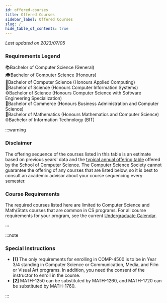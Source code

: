 ```yaml
---
id: offered-courses
title: Offered Courses
sidebar_label: Offered Courses
slug: /
hide_table_of_contents: true
---
```


_Last updated on 2023/07/05_

### Requirements Legend

📚Bachelor of Computer Science (General)<br/>
🎓Bachelor of Computer Science (Honours)<br/>
📲Bachelor of Computer Science (Honours Applied Computing)<br/>
💽Bachelor of Science (Honours Computer Information Systems)<br/>
⚙Bachelor of Science (Honours Computer Science with Software Engineering Specialization)<br/>
👔Bachelor of Commerce (Honours Business Administration and Computer Science)<br/>
📐Bachelor of Mathematics (Honours Mathematics and Computer Science)<br/>
🌐Bachelor of Information Technology (BIT)

:::warning

### Disclaimer

The offering sequence of the courses listed in this table is an estimate based on previous years' data and the [typical annual offering table](https://www.uwindsor.ca/science/computerscience/1082/tutoring-and-academic-assistance) offered by the School of Computer Science. The Computer Science Society cannot guarantee the offering of any courses that are listed below, so it is best to consult an academic advisor about your course sequencing every semester.

### Course Requirements

The required courses listed here are limited to Computer Science and Math/Stats courses that are
common in CS programs. For all course requirements for your program, see the current
[Undergraduate Calendar](https://www.uwindsor.ca/secretariat/282/undergraduate-and-graduate-calendars).

:::


<BuildJsonTable />

:::note

### Special Instructions

-   **[1]** The only requirements for enrolling in COMP-4500 is to be in Year 3/4 standing in Computer Science or
    Communication, Media, and Film or Visual Art programs. In addition, you need the consent of the instructor to enroll in the course.
-   **[2]** MATH-1250 can be substituted by MATH-1260, and MATH-1720 can be substituted by MATH-1760.

:::
